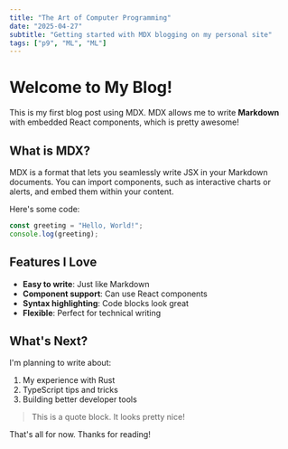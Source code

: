 ```yaml
---
title: "The Art of Computer Programming"
date: "2025-04-27"
subtitle: "Getting started with MDX blogging on my personal site"
tags: ["p9", "ML", "ML"]
---
```


# Welcome to My Blog!

This is my first blog post using MDX. MDX allows me to write **Markdown** with embedded React components, which is pretty awesome!

## What is MDX?

MDX is a format that lets you seamlessly write JSX in your Markdown documents. You can import components, such as interactive charts or alerts, and embed them within your content.

Here's some code:

```javascript
const greeting = "Hello, World!";
console.log(greeting);
```

## Features I Love

- **Easy to write**: Just like Markdown
- **Component support**: Can use React components
- **Syntax highlighting**: Code blocks look great
- **Flexible**: Perfect for technical writing

## What's Next?

I'm planning to write about:

1. My experience with Rust
2. TypeScript tips and tricks
3. Building better developer tools

> This is a quote block. It looks pretty nice!

That's all for now. Thanks for reading!
